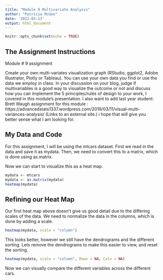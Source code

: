 ```yaml
---
title: "Module 9 Multivariate Analysis"
author: "Patricia McGee"
date: '2022-03-13'
output: html_document
---
```


```r
knitr::opts_chunk$set(echo = TRUE)
```

## The Assignment Instructions

Module # 9 assignment

Create your own multi-variates visualization graph (RStudio, ggplot2, Adobe Illustrator, Plotly or Tableau). You can use your own data you find or use the data we employ in class. In your discussion on your blog, judge if multivariables is a good way to visualize the outcome or not and discuss how you can implement the 5 principles/rules of design to your work, I covered in this module's presentation.  I also want to add last year student: Brett Waugh assignment for this module : https://advancedstats1337.wordpress.com/2019/03/11/visual-multi-variances-analysis/ (Links to an external site.) 
i hope that will give you better sense what I am looking for.

## My Data and Code

For this assignment, I will be using the mtcars dataset. 
First we read in the data and save it as mydata.
Then, we need to convert this to a matrix, which is done using as.matrix.

Now we can start to visualize this as a heat map.

```r
mydata <- mtcars
mydata <- as.matrix(mydata)
heatmap(mydata)

```

## Refining our Heat Map

Our first heat map above doesn't give us good detail due to the differing scales of the data. We need to normalize the data in the columns, which is done by adding a scale. 

```r
heatmap(mydata, scale = "column")
```

This looks better, however we still have the dendrograms and the different sorting.
Lets remove the dendrograms to make this easier to view, and reset the sorting.

```r
heatmap(mydata, scale = "column", Rowv = NA, Colv = NA)
```

Now we can visually compare the different variables across the different cars. 